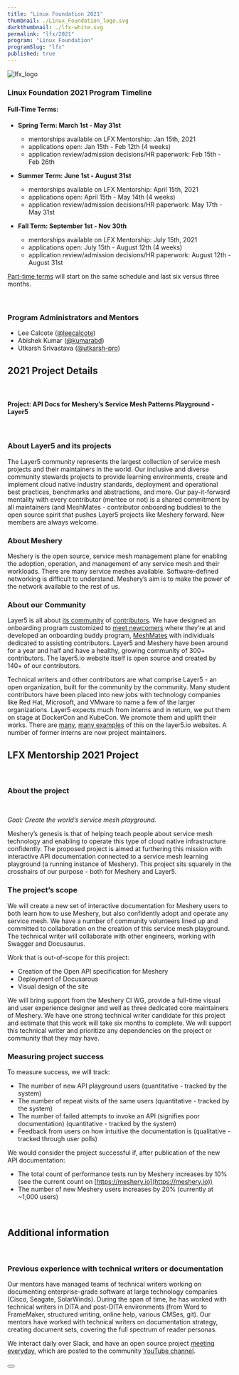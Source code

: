 ```yaml
---
title: "Linux Foundation 2021"
thumbnail: ./Linux_Foundation_logo.svg
darkthumbnail: ./lfx-white.svg
permalink: "lfx/2021"
program: "Linux Foundation"
programSlug: "lfx"
published: true
---
```





<ProgramsWrapper>

<img src={lfx_logo} alt="lfx_logo" />
<h3>Linux Foundation 2021 Program Timeline</h3>

<div>
  <h4><strong>Full-Time Terms:</strong></h4>
<ul>
    <li className="lfx-timeline_terms"><strong>Spring Term: March 1st - May 31st</strong></li>
  <ul>
    <li>mentorships available on LFX Mentorship: Jan 15th, 2021</li>
    <li>applications open: Jan 15th - Feb 12th (4 weeks)</li>
    <li>application review/admission decisions/HR paperwork: Feb 15th - Feb 26th</li>
  </ul>
</ul>
<ul>
  <li className="lfx-timeline_terms"><strong>Summer Term: June 1st - August  31st</strong></li>
  <ul>
    <li>mentorships available on LFX Mentorship: April 15th, 2021</li>
    <li>applications open: April 15th - May 14th (4 weeks)</li>
    <li>application review/admission decisions/HR paperwork: May 17th - May 31st</li>
  </ul>
</ul>
<ul>
  <li className="lfx-timeline_terms"><strong>Fall Term: September 1st - Nov 30th</strong></li>
  <ul>
    <li>mentorships available on LFX Mentorship: July 15th, 2021</li>
    <li>applications open: July 15th - August 12th (4 weeks)</li>
    <li>application review/admission decisions/HR paperwork: August 12th - August 31st</li>
  </ul>
</ul>
<u>Part-time terms</u> will start on the same schedule and last six versus three months.
</div>
<br />
<br />

<h3>Program Administrators and Mentors</h3>
<ul>
    <li>Lee Calcote (<a href="https://github.com/leecalcote">@leecalcote</a>)</li>
    <li>Abishek Kumar (<a href="https://github.com/kumarabd">@kumarabd</a>)</li>
    <li>Utkarsh Srivastava (<a href="https://github.com/utkarsh-pro">@utkarsh-pro</a>)</li>
</ul>

<h2>2021 Project Details</h2>
<br />
<h4 style={{fontSize: "1.75rem", textAlign: "center", textDecoration: "underline"}}>
Project: API Docs for Meshery’s Service Mesh Patterns Playground - Layer5
</h4>
<br />
<h3>About Layer5 and its projects</h3>

<p>The Layer5 community represents the largest collection of service mesh projects and their maintainers in the world. Our inclusive and diverse community stewards projects to provide learning environments, create and implement cloud native industry standards, deployment and operational best practices, benchmarks and abstractions, and more. Our pay-it-forward mentality with every contributor (mentee or not) is a shared commitment by all maintainers (and MeshMates - contributor onboarding buddies) to the open source spirit that pushes Layer5 projects like Meshery forward. New members are always welcome.</p>

### About Meshery
<p>Meshery is the open source, service mesh management plane for enabling the adoption, operation, and management of any service mesh and their workloads. There are many service meshes available. Software-defined networking is difficult to understand. Meshery’s aim is to make the power of the network available to the rest of us.</p>

<h3>About our Community</h3>

Layer5 is all about [its community](https://layer5.io/community) of [contributors](https://layer5.io/community/members). We have designed an onboarding program customized to [meet newcomers](https://layer5.io/community/newcomers) where they’re at and developed an onboarding buddy program, [MeshMates](https://layer5.io/community/meshmates) with individuals dedicated to assisting contributors. Layer5 and Meshery have been around for a year and half and have a healthy, growing community of 300+ contributors. The layer5.io website itself is open source and created by 140+ of our contributors.

Technical writers and other contributors are what comprise Layer5 - an open organization, built for the community by the community. Many student contributors have been placed into new jobs with technology companies like Red Hat, Microsoft, and VMware to name a few of the larger organizations. Layer5 expects much from interns and in return, we put them on stage at DockerCon and KubeCon. We promote them and uplift their works. There are [many](https://www.linkedin.com/company/layer5), [many examples](https://layer5.io/blog/category/community) of this on the layer5.io websites. A number of former interns are now project maintainers.

## LFX Mentorship 2021 Project
<br />

### About the project
<br />
<p><i>Goal: Create the world’s service mesh playground.</i></p>

<p>Meshery’s genesis is that of helping teach people about service mesh technology and enabling to operate this type of cloud native infrastructure confidently. The proposed project is aimed at furthering this mission with interactive API documentation connected to a service mesh learning playground (a running instance of Meshery). This project sits squarely in the crosshairs of our purpose - both for Meshery and Layer5.</p>

### The project’s scope

<p>We will create a new set of interactive documentation for Meshery users to both learn how to use Meshery, but also confidently adopt and operate any service mesh. We have a number of community volunteers lined up and committed to collaboration on the creation of this service mesh playground. The technical writer will collaborate with other engineers, working with Swagger and Docusaurus.</p>

<p>Work that is out-of-scope for this project:</p>

- Creation of the Open API specification for Meshery
- Deployment of Docusarous
- Visual design of the site

<p>We will bring support from the Meshery CI WG, provide a full-time visual and user experience designer and well as three dedicated core maintainers of Meshery. We have one strong technical writer candidate for this project and estimate that this work will take six months to complete. We will support this technical writer and prioritize any dependencies on the project or community that they may have.</p>

### Measuring project success

<p>To measure success, we will track:</p>

- The number of new API playground users (quantitative - tracked by the system)
- The number of repeat visits of the same users (quantitative - tracked by the system)
- The number of failed attempts to invoke an API (signifies poor documentation) (quantitative - tracked by the system)
- Feedback from users on how intuitive the documentation is (qualitative - tracked through user polls)

<p>We would consider the project successful if, after publication of the new API documentation:</p>

- The total count of performance tests run by Meshery increases by 10% (see the current count on [https://meshery.io](https://meshery.io))
- The number of new Meshery users increases by 20% (currently at ~1,000 users)

<br />
<h2>Additional information</h2>
<br />

### Previous experience with technical writers or documentation

<p>Our mentors have managed teams of technical writers working on documenting enterprise-grade software at large technology companies (Cisco, Seagate, SolarWinds). During the span of time, he has worked with technical writers in DITA and post-DITA environments (from Word to FrameMaker, structured writing, online help, various CMSes, git). Our mentors have worked with technical writers on documentation strategy, creating document sets, covering the full spectrum of reader personas.</p>

We interact daily over Slack, and have an open source project [meeting everyday](https://layer5.io/community/calendar), which are posted to the community [YouTube channel](https://www.youtube.com/c/Layer5io?sub_confirmation=1).

<div className="apply-button">
  <h3>
    <Button
      primary
      title="Participate"
      url="http://slack.layer5.io"
      external={ true }
    />
  </h3>
</div>

</ProgramsWrapper>
